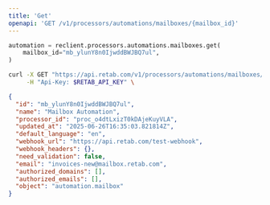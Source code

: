 ```yaml
---
title: 'Get'
openapi: 'GET /v1/processors/automations/mailboxes/{mailbox_id}'
---
```


<RequestExample>

```python python
automation = reclient.processors.automations.mailboxes.get(
    mailbox_id="mb_ylunY8n0IjwddBWJBQ7ul",
)
```

```bash curl
curl -X GET "https://api.retab.com/v1/processors/automations/mailboxes/mb_ylunY8n0IjwddBWJBQ7ul" \
     -H "Api-Key: $RETAB_API_KEY" \
```

</RequestExample>

<ResponseExample>

```json
{
  "id": "mb_ylunY8n0IjwddBWJBQ7ul",
  "name": "Mailbox Automation",
  "processor_id": "proc_o4dtLxizT0kDAjeKuyVLA",
  "updated_at": "2025-06-26T16:35:03.821814Z",
  "default_language": "en",
  "webhook_url": "https://api.retab.com/test-webhook",
  "webhook_headers": {},
  "need_validation": false,
  "email": "invoices-new@mailbox.retab.com",
  "authorized_domains": [],
  "authorized_emails": [],
  "object": "automation.mailbox"
}
```

</ResponseExample>